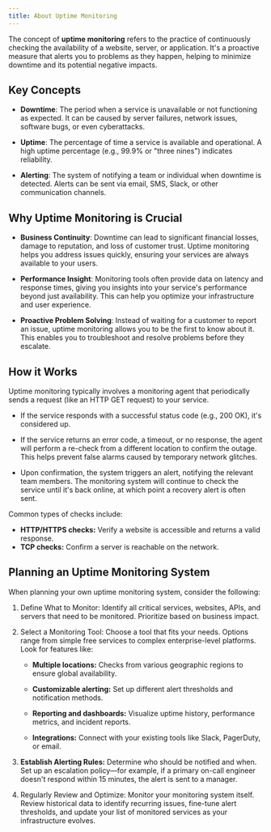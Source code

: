 ```yaml
---
title: About Uptime Monitoring
---
```


The concept of **uptime monitoring** refers to the practice of continuously checking the availability of a website, server, or application. It's a proactive measure that alerts you to problems as they happen, helping to minimize downtime and its potential negative impacts.

## Key Concepts

- **Downtime**: The period when a service is unavailable or not functioning as expected. It can be caused by server failures, network issues, software bugs, or even cyberattacks.

- **Uptime**: The percentage of time a service is available and operational. A high uptime percentage (e.g., 99.9% or "three nines") indicates reliability.

- **Alerting**: The system of notifying a team or individual when downtime is detected. Alerts can be sent via email, SMS, Slack, or other communication channels.

## Why Uptime Monitoring is Crucial

- **Business Continuity**: Downtime can lead to significant financial losses, damage to reputation, and loss of customer trust. Uptime monitoring helps you address issues quickly, ensuring your services are always available to your users.

- **Performance Insight**: Monitoring tools often provide data on latency and response times, giving you insights into your service's performance beyond just availability. This can help you optimize your infrastructure and user experience.

- **Proactive Problem Solving**: Instead of waiting for a customer to report an issue, uptime monitoring allows you to be the first to know about it. This enables you to troubleshoot and resolve problems before they escalate.

## How it Works

Uptime monitoring typically involves a monitoring agent that periodically sends a request (like an HTTP GET request) to your service.

- If the service responds with a successful status code (e.g., 200 OK), it's considered up.

- If the service returns an error code, a timeout, or no response, the agent will perform a re-check from a different location to confirm the outage. This helps prevent false alarms caused by temporary network glitches.

- Upon confirmation, the system triggers an alert, notifying the relevant team members. The monitoring system will continue to check the service until it's back online, at which point a recovery alert is often sent.

Common types of checks include:

- **HTTP/HTTPS checks:** Verify a website is accessible and returns a valid response.
- **TCP checks:** Confirm a server is reachable on the network.



## Planning an Uptime Monitoring System

When planning your own uptime monitoring system, consider the following:

1.  Define What to Monitor: Identify all critical services, websites, APIs, and servers that need to be monitored. Prioritize based on business impact.

2. Select a Monitoring Tool: Choose a tool that fits your needs. Options range from simple free services to complex enterprise-level platforms. Look for features like:

    - **Multiple locations:** Checks from various geographic regions to ensure global availability.

    - **Customizable alerting:** Set up different alert thresholds and notification methods.

    - **Reporting and dashboards:** Visualize uptime history, performance metrics, and incident reports.

    - **Integrations:** Connect with your existing tools like Slack, PagerDuty, or email.

3. **Establish Alerting Rules:** Determine who should be notified and when. Set up an escalation policy—for example, if a primary on-call engineer doesn't respond within 15 minutes, the alert is sent to a manager.

4. Regularly Review and Optimize: Monitor your monitoring system itself. Review historical data to identify recurring issues, fine-tune alert thresholds, and update your list of monitored services as your infrastructure evolves.
